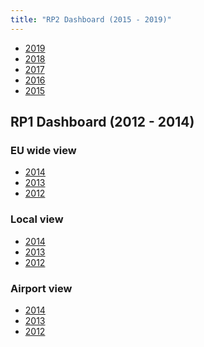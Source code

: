 ```yaml
---
title: "RP2 Dashboard (2015 - 2019)"
---
```

<!--* [2020](2020/)

## RP2 Dashboard (2015 - 2019)-->

* [2019](2019/)
* [2018](2018/)
* [2017](2017/)
* [2016](2016/)
* [2015](2015/)


## RP1 Dashboard (2012 - 2014)


### EU wide view

* [2014](eur_view_2014/)
* [2013](eur_view_2013/)
* [2012](eur_view_2012/)


### Local view

* [2014](pp_view_2014/)
* [2013](pp_view_2013/)
* [2012](pp_view_2012/)


### Airport view

* [2014](apt_view_2014/)
* [2013](apt_view_2013/)
* [2012](apt_view_2012/)
